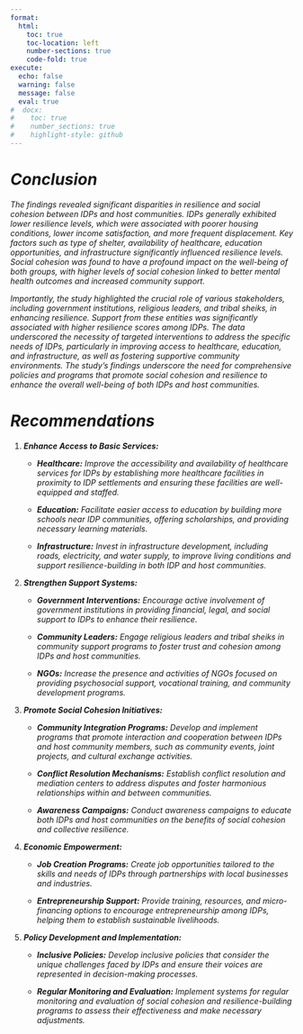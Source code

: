 ```yaml
---
format:
  html:
    toc: true
    toc-location: left
    number-sections: true
    code-fold: true
execute:
  echo: false
  warning: false
  message: false
  eval: true
#  docx:
#    toc: true
#    number_sections: true
#    highlight-style: github
---
```


# *Conclusion*

*The findings revealed significant disparities in resilience and social cohesion between IDPs and host communities. IDPs generally exhibited lower resilience levels, which were associated with poorer housing conditions, lower income satisfaction, and more frequent displacement. Key factors such as type of shelter, availability of healthcare, education opportunities, and infrastructure significantly influenced resilience levels. Social cohesion was found to have a profound impact on the well-being of both groups, with higher levels of social cohesion linked to better mental health outcomes and increased community support.*

*Importantly, the study highlighted the crucial role of various stakeholders, including government institutions, religious leaders, and tribal sheiks, in enhancing resilience. Support from these entities was significantly associated with higher resilience scores among IDPs. The data underscored the necessity of targeted interventions to address the specific needs of IDPs, particularly in improving access to healthcare, education, and infrastructure, as well as fostering supportive community environments. The study's findings underscore the need for comprehensive policies and programs that promote social cohesion and resilience to enhance the overall well-being of both IDPs and host communities.*

# *Recommendations*

1.  ***Enhance Access to Basic Services:***

    -   ***Healthcare:** Improve the accessibility and availability of healthcare services for IDPs by establishing more healthcare facilities in proximity to IDP settlements and ensuring these facilities are well-equipped and staffed.*

    -   ***Education:** Facilitate easier access to education by building more schools near IDP communities, offering scholarships, and providing necessary learning materials.*

    -   ***Infrastructure:** Invest in infrastructure development, including roads, electricity, and water supply, to improve living conditions and support resilience-building in both IDP and host communities.*

2.  ***Strengthen Support Systems:***

    -   ***Government Interventions:** Encourage active involvement of government institutions in providing financial, legal, and social support to IDPs to enhance their resilience.*

    -   ***Community Leaders:** Engage religious leaders and tribal sheiks in community support programs to foster trust and cohesion among IDPs and host communities.*

    -   ***NGOs:** Increase the presence and activities of NGOs focused on providing psychosocial support, vocational training, and community development programs.*

3.  ***Promote Social Cohesion Initiatives:***

    -   ***Community Integration Programs:** Develop and implement programs that promote interaction and cooperation between IDPs and host community members, such as community events, joint projects, and cultural exchange activities.*

    -   ***Conflict Resolution Mechanisms:** Establish conflict resolution and mediation centers to address disputes and foster harmonious relationships within and between communities.*

    -   ***Awareness Campaigns:** Conduct awareness campaigns to educate both IDPs and host communities on the benefits of social cohesion and collective resilience.*

4.  ***Economic Empowerment:***

    -   ***Job Creation Programs:** Create job opportunities tailored to the skills and needs of IDPs through partnerships with local businesses and industries.*

    -   ***Entrepreneurship Support:** Provide training, resources, and micro-financing options to encourage entrepreneurship among IDPs, helping them to establish sustainable livelihoods.*

5.  ***Policy Development and Implementation:***

    -   ***Inclusive Policies:** Develop inclusive policies that consider the unique challenges faced by IDPs and ensure their voices are represented in decision-making processes.*

    -   ***Regular Monitoring and Evaluation:** Implement systems for regular monitoring and evaluation of social cohesion and resilience-building programs to assess their effectiveness and make necessary adjustments.*
